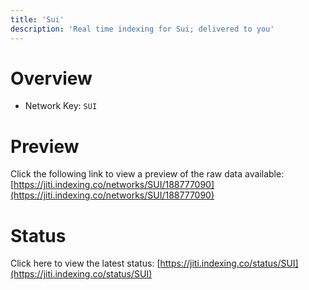 ```yaml
---
title: 'Sui'
description: 'Real time indexing for Sui; delivered to you'
---
```


# Overview
- Network Key: `SUI`

# Preview
Click the following link to view a preview of the raw data available: [https://jiti.indexing.co/networks/SUI/188777090](https://jiti.indexing.co/networks/SUI/188777090)

# Status
Click here to view the latest status: [https://jiti.indexing.co/status/SUI](https://jiti.indexing.co/status/SUI)

